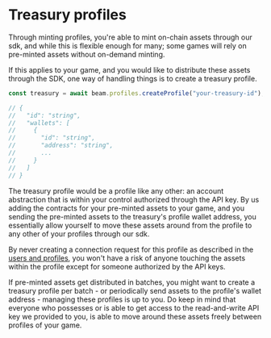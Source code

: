 # Treasury profiles

Through minting profiles, you're able to mint on-chain assets through our sdk, and while this is flexible enough for many; some games will rely on pre-minted assets without on-demand minting.

If this applies to your game, and you would like to distribute these assets through the SDK, one way of handling things is to create a treasury profile.

```typescript
const treasury = await beam.profiles.createProfile("your-treasury-id");

// {
//   "id": "string",
//   "wallets": [
//     {
//       "id": "string",
//       "address": "string",
//       ...
//     }
//   ]
// }
```

The treasury profile would be a profile like any other: an account abstraction that is within your control authorized through the API key. By us adding the contracts for your pre-minted assets to your game, and you sending the pre-minted assets to the treasury's profile wallet address, you essentially allow yourself to move these assets around from the profile to any other of your profiles through our sdk.

By never creating a connection request for this profile as described in the [users and profiles](/service/profiles/users-and-profiles), you won't have a risk of anyone touching the assets within the profile except for someone authorized by the API keys.

If pre-minted assets get distributed in batches, you might want to create a treasury profile per batch - or periodically send assets to the profile's wallet address - managing these profiles is up to you. Do keep in mind that everyone who possesses or is able to get access to the read-and-write API key we provided to you, is able to move around these assets freely between profiles of your game.

